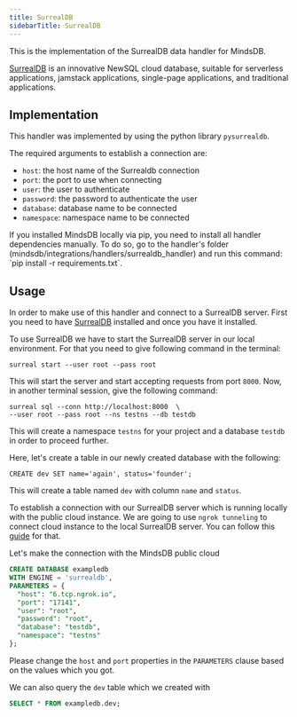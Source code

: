 ```yaml
---
title: SurrealDB
sidebarTitle: SurrealDB
---
```


This is the implementation of the SurrealDB data handler for MindsDB.

[SurrealDB](https://surrealdb.com/) is an innovative NewSQL cloud database, suitable for serverless applications, jamstack applications, single-page applications, and traditional applications.

## Implementation

This handler was implemented by using the python library `pysurrealdb`.

The required arguments to establish a connection are:

* `host`: the host name of the Surrealdb connection
* `port`: the port to use when connecting
* `user`: the user to authenticate
* `password`: the password to authenticate the user
* `database`: database name to be connected
* `namespace`: namespace name to be connected

<Tip>
If you installed MindsDB locally via pip, you need to install all handler dependencies manually. To do so, go to the handler's folder (mindsdb/integrations/handlers/surrealdb_handler) and run this command: `pip install -r requirements.txt`.
</Tip>

## Usage

In order to make use of this handler and connect to a SurrealDB server. First you need to have [SurrealDB](https://surrealdb.com/install) installed and once you have it installed.

To use SurrealDB we have to start the SurrealDB server in our local environment. For that you need to give following command in the terminal:
```
surreal start --user root --pass root
```

This will start the server and start accepting requests from port `8000`. Now, in another terminal session, give the following command:
```
surreal sql --conn http://localhost:8000  \
--user root --pass root --ns testns --db testdb
```

This will create a namespace `testns` for your project and a database `testdb` in order to proceed further.

Here, let's create a table in our newly created database with the following:
```
CREATE dev SET name='again', status='founder';
```

This will create a table named `dev` with column `name` and `status`.

To establish a connection with our SurrealDB server which is running locally with the public cloud instance. We are going to use `ngrok tunneling` to connect cloud instance to the local SurrealDB server. You can follow this [guide](https://docs.mindsdb.com/sql/create/database#making-your-local-database-available-to-mindsdb) for that.

Let's make the connection with the MindsDB public cloud 

```sql
CREATE DATABASE exampledb
WITH ENGINE = 'surrealdb',
PARAMETERS = {
  "host": "6.tcp.ngrok.io",
  "port": "17141",
  "user": "root",
  "password": "root",
  "database": "testdb",
  "namespace": "testns"
};
```

Please change the `host` and `port` properties in the `PARAMETERS` clause based on the values which you got.

We can also query the `dev` table which we created with
```sql
SELECT * FROM exampledb.dev;
```